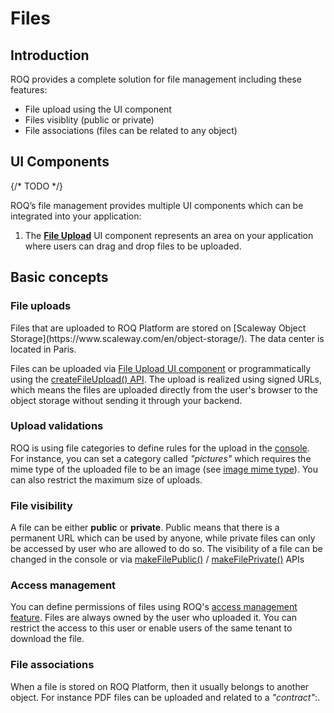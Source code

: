 
# Files

## Introduction

ROQ provides a complete solution for file management including these features:

* File upload using the UI component
* Files visiblity (public or private)
* File associations (files can be related to any object)

## UI Components

{/* TODO */}

ROQ’s file management provides multiple UI components which can be integrated into your application:

1. The [**File Upload**](/ui-components/file-upload) UI component represents an area on your application where users
   can drag and drop files to be uploaded.

## Basic concepts

### File uploads

<Callout type="info" emoji="ℹ️">
  Files that are uploaded to ROQ Platform are stored on [Scaleway Object Storage](https://www.scaleway.com/en/object-storage/). The data center is located in Paris. 
</Callout>

Files can be uploaded via [File Upload UI component](/ui-components/file-upload) or programmatically using the
[createFileUpload() API](/api-doc/files-api#createfileupload). The upload is realized using signed URLs, which means the
files are uploaded directly from the user's browser to the object storage without sending it through your backend.

### Upload validations

ROQ is using file categories to define rules for the upload in the [console](https://console.roq.tech/). For
instance, you can set a category called _"pictures"_ which requires the mime type of the uploaded file to be an image
(see [image mime type](https://mimetype.io/all-types/#image)). You can also restrict the maximum size of uploads.

### File visibility

A file can be either **public** or **private**. Public means that there is a permanent URL which can be used by anyone,
while
private files can only be accessed by user who are allowed to do so. The visibility of a file can be changed in the
console or via [makeFilePublic()](/api-doc/files-api#makefilepublic) / [makeFilePrivate()](/api-doc/files-api#makefileprivate) APIs

### Access management

You can define permissions of files using ROQ's [access management feature](/feature-guides/access-management). Files
are always owned by the user who uploaded it. You can restrict the access to this user or enable users of the same 
tenant to download the file.

### File associations

When a file is stored on ROQ Platform, then it usually belongs to another object. For instance PDF files can be uploaded
and related to a _"contract"_:. 